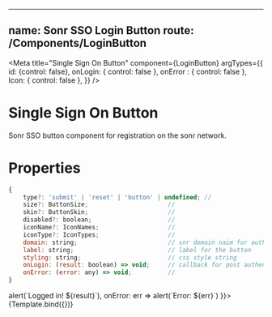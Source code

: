 
<!-- LoginButton.stories.mdx -->


---
name: Sonr SSO Login Button
route: /Components/**LoginButton**
---

<Meta
  title="Single Sign On Button"
  component={LoginButton}
  argTypes={{
    id: {control: false},
    onLogin: { control: false },
    onError : { control: false },
    Icon: { control: false },
  }}
/>

# Single Sign On Button
Sonr SSO button component for registration on the sonr network.

# Properties
```js
{
    type?: 'submit' | 'reset' | 'button' | undefined; //
    size?: ButtonSize;                      //
    skin?: ButtonSkin;                      //
    disabled?: boolean;                     //
    iconName?: IconNames;                   //
    iconType?: IconTypes;                   //
    domain: string;                         // snr domain naim for authentication
    label: string;                          // label for the button
    styling: string;                        // css style string
    onLogin: (result: boolean) => void;     // callback for post authentication steps
    onError: (error: any) => void;          //
}
```


<Canvas>
    <Story name="Login"
      args={{
        label: "Login",
        domain: 'domain.snr',
        skin: 'primary',
        onLogin: result => alert(`Logged in! ${result}`),
        onError: err => alert(`Error: ${err}`)
    }}>
        {Template.bind({})}
    </Story>
</Canvas>
